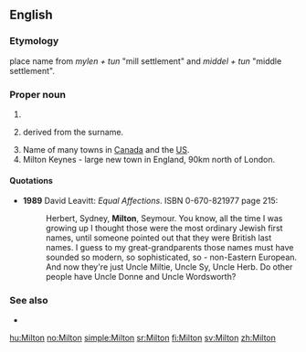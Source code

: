 ==English==

===Etymology===
{{etyl|ang}} place name from ''mylen + tun'' "mill settlement" and ''middel + tun'' "middle settlement".

===Proper noun===
{{infl|en|proper noun}}

# {{surname|[[habitational]]|from=Old English}} 
# {{given name|male|from=surnames}} derived from the surname.
# Name of many towns in [[Canada]] and the [[US]].
# Milton Keynes - large new town in England, 90km north of London.

====Quotations====
* '''1989''' David Leavitt: ''Equal Affections''. ISBN 0-670-821977 page 215:
*: Herbert, Sydney, '''Milton''', Seymour. You know, all the time I was growing up I thought those were the most ordinary Jewish first names, until someone pointed out that they were British last names. I guess to my great-grandparents those names must have sounded so modern, so sophisticated, so - non-Eastern European. And now they're just Uncle Miltie, Uncle Sy, Uncle Herb. Do other people have Uncle Donne and Uncle Wordsworth?

===See also===
* {{pedialite}}

[[hu:Milton]]
[[no:Milton]]
[[simple:Milton]]
[[sr:Milton]]
[[fi:Milton]]
[[sv:Milton]]
[[zh:Milton]]